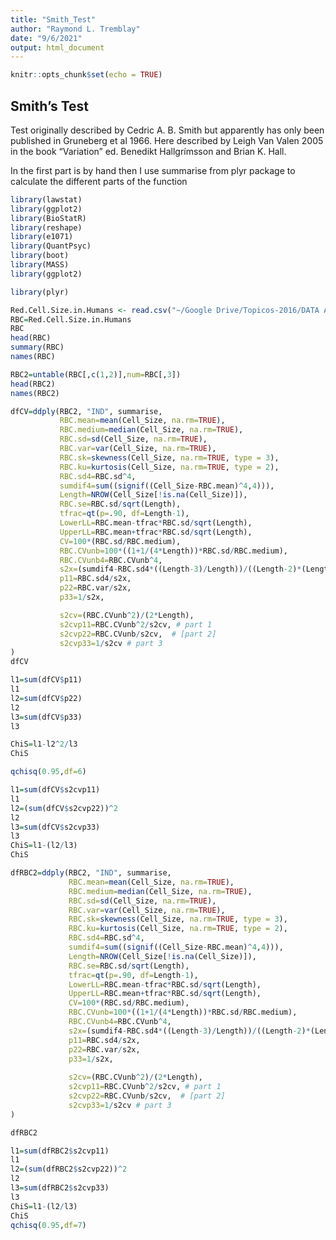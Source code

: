 ```yaml
---
title: "Smith_Test"
author: "Raymond L. Tremblay"
date: "9/6/2021"
output: html_document
---
```


```r
knitr::opts_chunk$set(echo = TRUE)
```
## Smith's Test

Test originally described by Cedric A. B. Smith but apparently has only been published in Gruneberg et al 1966. Here described by Leigh Van Valen 2005 in the book "Variation"
ed. Benedikt Hallgrímsson and Brian K. Hall.

In the first part is by hand then I use summarise from plyr package to calculate the different parts of the function

```r
library(lawstat)
library(ggplot2)
library(BioStatR)
library(reshape)
library(e1071)
library(QuantPsyc)
library(boot)
library(MASS)
library(ggplot2)

library(plyr)
```

```r
Red.Cell.Size.in.Humans <- read.csv("~/Google Drive/Topicos-2016/DATA Analysis for presentation/Roy-Haldane Conjucture/Red Cell Size in Humans.csv")
RBC=Red.Cell.Size.in.Humans
RBC
head(RBC)
summary(RBC)
names(RBC)

RBC2=untable(RBC[,c(1,2)],num=RBC[,3])
head(RBC2)
names(RBC2)
```

```r
dfCV=ddply(RBC2, "IND", summarise, 
           RBC.mean=mean(Cell_Size, na.rm=TRUE),
           RBC.medium=median(Cell_Size, na.rm=TRUE),
           RBC.sd=sd(Cell_Size, na.rm=TRUE),
           RBC.var=var(Cell_Size, na.rm=TRUE),
           RBC.sk=skewness(Cell_Size, na.rm=TRUE, type = 3),
           RBC.ku=kurtosis(Cell_Size, na.rm=TRUE, type = 2),
           RBC.sd4=RBC.sd^4,
           sumdif4=sum((signif((Cell_Size-RBC.mean)^4,4))),
           Length=NROW(Cell_Size[!is.na(Cell_Size)]),
           RBC.se=RBC.sd/sqrt(Length),
           tfrac=qt(p=.90, df=Length-1), 
           LowerLL=RBC.mean-tfrac*RBC.sd/sqrt(Length),
           UpperLL=RBC.mean+tfrac*RBC.sd/sqrt(Length),
           CV=100*(RBC.sd/RBC.medium),
           RBC.CVunb=100*((1+1/(4*Length))*RBC.sd/RBC.medium),
           RBC.CVunb4=RBC.CVunb^4,
           s2x=(sumdif4-RBC.sd4*((Length-3)/Length))/((Length-2)*(Length-3)),
           p11=RBC.sd4/s2x,
           p22=RBC.var/s2x,
           p33=1/s2x,

           s2cv=(RBC.CVunb^2)/(2*Length), 
           s2cvp11=RBC.CVunb^2/s2cv, # part 1
           s2cvp22=RBC.CVunb/s2cv,  # [part 2]
           s2cvp33=1/s2cv # part 3
)
dfCV
```


```r
l1=sum(dfCV$p11)
l1
l2=sum(dfCV$p22)
l2
l3=sum(dfCV$p33)
l3
```


```r
ChiS=l1-l2^2/l3
ChiS

qchisq(0.95,df=6)
```


```r
l1=sum(dfCV$s2cvp11)
l1
l2=(sum(dfCV$s2cvp22))^2
l2
l3=sum(dfCV$s2cvp33)
l3
ChiS=l1-(l2/l3)
ChiS
```



```r
dfRBC2=ddply(RBC2, "IND", summarise, 
             RBC.mean=mean(Cell_Size, na.rm=TRUE),
             RBC.medium=median(Cell_Size, na.rm=TRUE),
             RBC.sd=sd(Cell_Size, na.rm=TRUE),
             RBC.var=var(Cell_Size, na.rm=TRUE),
             RBC.sk=skewness(Cell_Size, na.rm=TRUE, type = 3),
             RBC.ku=kurtosis(Cell_Size, na.rm=TRUE, type = 2),
             RBC.sd4=RBC.sd^4,
             sumdif4=sum((signif((Cell_Size-RBC.mean)^4,4))),
             Length=NROW(Cell_Size[!is.na(Cell_Size)]),
             RBC.se=RBC.sd/sqrt(Length),
             tfrac=qt(p=.90, df=Length-1), 
             LowerLL=RBC.mean-tfrac*RBC.sd/sqrt(Length),
             UpperLL=RBC.mean+tfrac*RBC.sd/sqrt(Length),
             CV=100*(RBC.sd/RBC.medium),
             RBC.CVunb=100*((1+1/(4*Length))*RBC.sd/RBC.medium),
             RBC.CVunb4=RBC.CVunb^4,
             s2x=(sumdif4-RBC.sd4*((Length-3)/Length))/((Length-2)*(Length-3)),
             p11=RBC.sd4/s2x,
             p22=RBC.var/s2x,
             p33=1/s2x,
             
             s2cv=(RBC.CVunb^2)/(2*Length), 
             s2cvp11=RBC.CVunb^2/s2cv, # part 1
             s2cvp22=RBC.CVunb/s2cv,  # [part 2]
             s2cvp33=1/s2cv # part 3
)

dfRBC2

```

```r
l1=sum(dfRBC2$s2cvp11)
l1
l2=(sum(dfRBC2$s2cvp22))^2
l2
l3=sum(dfRBC2$s2cvp33)
l3
ChiS=l1-(l2/l3)
ChiS
qchisq(0.95,df=7)
```
